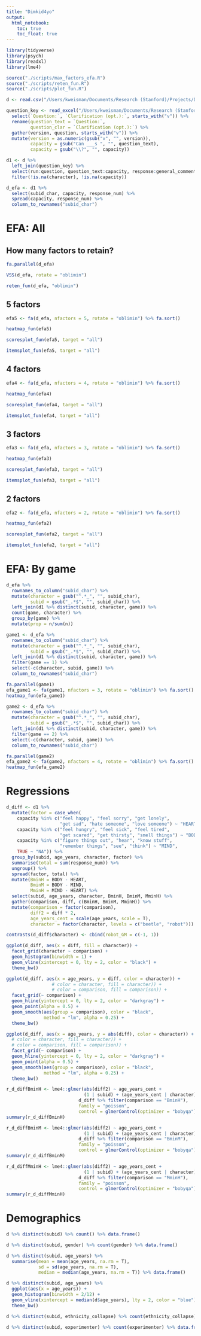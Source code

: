 ```yaml
---
title: "Dimkid4yo"
output: 
  html_notebook:
    toc: true
    toc_float: true
---
```


```r
library(tidyverse)
library(psych)
library(readxl)
library(lme4)
```

```r
source("./scripts/max_factors_efa.R")
source("./scripts/reten_fun.R")
source("./scripts/plot_fun.R")
```

```r
d <- read.csv("/Users/kweisman/Documents/Research (Stanford)/Projects/Dimkid/dimkid/data/children/run-05_2018-08-07_anonymized.csv")[-1]
```

```r
question_key <- read_excel("/Users/kweisman/Documents/Research (Stanford)/Projects/Dimkid/design/dimkid4yo (spring 2018)/dimkid4yo versions SAVE (4yo version spring 2018).xlsx") %>%
  select(`Question:`, `Clarification (opt.):`, starts_with("v")) %>%
  rename(question_text = `Question:`,
         question_clar = `Clarification (opt.):`) %>%
  gather(version, question, starts_with("v")) %>%
  mutate(version = as.numeric(gsub("v", "", version)),
         capacity = gsub("Can ___s ", "", question_text),
         capacity = gsub("\\?", "", capacity))
```

```r
d1 <- d %>%
  left_join(question_key) %>%
  select(run:question, question_text:capacity, response:general_comments) %>%
  filter(!is.na(character), !is.na(capacity))
```

```r
d_efa <- d1 %>%
  select(subid_char, capacity, response_num) %>%
  spread(capacity, response_num) %>%
  column_to_rownames("subid_char")
```


# EFA: All

## How many factors to retain?

```r
fa.parallel(d_efa)
```

```r
VSS(d_efa, rotate = "oblimin")
```

```r
reten_fun(d_efa, "oblimin")
```

## 5 factors

```r
efa5 <- fa(d_efa, nfactors = 5, rotate = "oblimin") %>% fa.sort()
```

```r
heatmap_fun(efa5)
```

```r
scoresplot_fun(efa5, target = "all")
```

```r
itemsplot_fun(efa5, target = "all")
```


## 4 factors

```r
efa4 <- fa(d_efa, nfactors = 4, rotate = "oblimin") %>% fa.sort()
```

```r
heatmap_fun(efa4)
```

```r
scoresplot_fun(efa4, target = "all")
```

```r
itemsplot_fun(efa4, target = "all")
```


## 3 factors

```r
efa3 <- fa(d_efa, nfactors = 3, rotate = "oblimin") %>% fa.sort()
```

```r
heatmap_fun(efa3)
```

```r
scoresplot_fun(efa3, target = "all")
```

```r
itemsplot_fun(efa3, target = "all")
```


## 2 factors

```r
efa2 <- fa(d_efa, nfactors = 2, rotate = "oblimin") %>% fa.sort()
```

```r
heatmap_fun(efa2)
```

```r
scoresplot_fun(efa2, target = "all")
```

```r
itemsplot_fun(efa2, target = "all")
```



# EFA: By game #

```r
d_efa %>%
  rownames_to_column("subid_char") %>%
  mutate(character = gsub("^.*_", "", subid_char),
         subid = gsub("_.*$", "", subid_char)) %>%
  left_join(d1 %>% distinct(subid, character, game)) %>%
  count(game, character) %>%
  group_by(game) %>%
  mutate(prop = n/sum(n))
```


```r
game1 <- d_efa %>%
  rownames_to_column("subid_char") %>%
  mutate(character = gsub("^.*_", "", subid_char),
         subid = gsub("_.*$", "", subid_char)) %>%
  left_join(d1 %>% distinct(subid, character, game)) %>%
  filter(game == 1) %>%
  select(-c(character, subid, game)) %>%
  column_to_rownames("subid_char")

fa.parallel(game1)
efa_game1 <- fa(game1, nfactors = 3, rotate = "oblimin") %>% fa.sort()
heatmap_fun(efa_game1)
```

```r
game2 <- d_efa %>%
  rownames_to_column("subid_char") %>%
  mutate(character = gsub("^.*_", "", subid_char),
         subid = gsub("_.*$", "", subid_char)) %>%
  left_join(d1 %>% distinct(subid, character, game)) %>%
  filter(game == 2) %>%
  select(-c(character, subid, game)) %>%
  column_to_rownames("subid_char")

fa.parallel(game2)
efa_game2 <- fa(game2, nfactors = 4, rotate = "oblimin") %>% fa.sort()
heatmap_fun(efa_game2)
```


# Regressions

```r
d_diff <- d1 %>%
  mutate(factor = case_when(
    capacity %in% c("feel happy", "feel sorry", "get lonely",
                    "get sad", "hate someone", "love someone") ~ "HEART",
    capacity %in% c("feel hungry", "feel sick", "feel tired",
                    "get scared", "get thirsty", "smell things") ~ "BODY",
    capacity %in% c("figure things out", "hear", "know stuff",
                    "remember things", "see", "think") ~ "MIND",
    TRUE ~ "NA")) %>%
  group_by(subid, age_years, character, factor) %>%
  summarise(total = sum(response_num)) %>%
  ungroup() %>%
  spread(factor, total) %>%
  mutate(BminH = BODY - HEART,
         BminM = BODY - MIND,
         MminH = MIND - HEART) %>%
  select(subid, age_years, character, BminH, BminM, MminH) %>%
  gather(comparison, diff, c(BminH, BminM, MminH)) %>%
  mutate(comparison = factor(comparison),
         diff2 = diff * 2,
         age_years_cent = scale(age_years, scale = T),
         character = factor(character, levels = c("beetle", "robot")))

contrasts(d_diff$character) <- cbind(robot_GM = c(-1, 1))
```

```r
ggplot(d_diff, aes(x = diff, fill = character)) +
  facet_grid(character ~ comparison) +
  geom_histogram(binwidth = 1) +
  geom_vline(xintercept = 0, lty = 2, color = "black") +
  theme_bw()
```

```r
ggplot(d_diff, aes(x = age_years, y = diff, color = character)) +
                 # color = character, fill = character)) +
                 # color = comparison, fill = comparison)) +
  facet_grid(~ comparison) +
  geom_hline(yintercept = 0, lty = 2, color = "darkgray") +
  geom_point(alpha = 0.5) +
  geom_smooth(aes(group = comparison), color = "black",
              method = "lm", alpha = 0.25) +
  theme_bw()
```

```r
ggplot(d_diff, aes(x = age_years, y = abs(diff), color = character)) +
  # color = character, fill = character)) +
  # color = comparison, fill = comparison)) +
  facet_grid(~ comparison) +
  geom_hline(yintercept = 0, lty = 2, color = "darkgray") +
  geom_point(alpha = 0.5) +
  geom_smooth(aes(group = comparison), color = "black",
              method = "lm", alpha = 0.25) +
  theme_bw()
```

```r
r_d_diffBminH <- lme4::glmer(abs(diff2) ~ age_years_cent +
                             (1 | subid) + (age_years_cent | character),
                           d_diff %>% filter(comparison == "BminH"),
                           family = "poisson",
                           control = glmerControl(optimizer = "bobyqa"))
summary(r_d_diffBminH)
```

```r
r_d_diffBminM <- lme4::glmer(abs(diff2) ~ age_years_cent +
                             (1 | subid) + (age_years_cent | character),
                           d_diff %>% filter(comparison == "BminM"),
                           family = "poisson",
                           control = glmerControl(optimizer = "bobyqa"))
summary(r_d_diffBminM)
```

```r
r_d_diffMminH <- lme4::glmer(abs(diff2) ~ age_years_cent +
                             (1 | subid) + (age_years_cent | character),
                           d_diff %>% filter(comparison == "MminH"),
                           family = "poisson",
                           control = glmerControl(optimizer = "bobyqa"))
summary(r_d_diffMminH)
```



# Demographics

```r
d %>% distinct(subid) %>% count() %>% data.frame()
```

```r
d %>% distinct(subid, gender) %>% count(gender) %>% data.frame()
```

```r
d %>% distinct(subid, age_years) %>% 
  summarise(mean = mean(age_years, na.rm = T),
            sd = sd(age_years, na.rm = T),
            median = median(age_years, na.rm = T)) %>% data.frame()
```

```r
d %>% distinct(subid, age_years) %>% 
  ggplot(aes(x = age_years)) +
  geom_histogram(binwidth = 2/12) +
  geom_vline(xintercept = median(d$age_years), lty = 2, color = "blue") +
  theme_bw()
```

```r
d %>% distinct(subid, ethnicity_collapse) %>% count(ethnicity_collapse) %>% data.frame()
```

```r
d %>% distinct(subid, experimenter) %>% count(experimenter) %>% data.frame()
```

